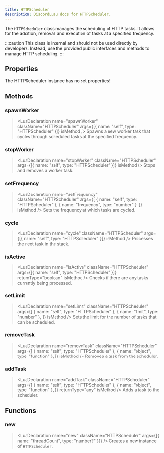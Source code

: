 ```yaml
---
title: HTTPScheduler
description: DiscordLuau docs for HTTPScheduler.
---
```


[//]: # "This file was automatically compiled through the Generator luau code under this repository"
[//]: # "if you want to edit the documentation of discord-luau, please write changes"
[//]: # "to the discord-luau repository itself, we extract the comments from discord-luau and translate"
[//]: # "them into markdown files that Nextra can interpret!"
[//]: # "----- DOCUMENT IMPORTS ----- "


[//]: # "----- DOCUMENT DESCRIPTION ----- "

The `HTTPScheduler` class manages the scheduling of HTTP tasks. It allows for the addition, removal, and execution of tasks at a specified frequency.

:::caution
This class is internal and should not be used directly by developers. Instead, use the provided public interfaces and methods to manage HTTP scheduling.
:::

[//]: # "----- DOCUMENT PROPERTIES ----- "

## Properties

The HTTPScheduler instance has no set properties!

[//]: # "----- DOCUMENT METHODS ----- "

## Methods

### spawnWorker

> <LuaDeclaration
> 	name="spawnWorker"
> 	className="HTTPScheduler"
> 	args={[{ name: "self", type: "HTTPScheduler" }]}
> 	isMethod
> />
> Spawns a new worker task that cycles through scheduled tasks at the specified frequency.

### stopWorker

> <LuaDeclaration
> 	name="stopWorker"
> 	className="HTTPScheduler"
> 	args={[{ name: "self", type: "HTTPScheduler" }]}
> 	isMethod
> />
> Stops and removes a worker task.

### setFrequency

> <LuaDeclaration
> 	name="setFrequency"
> 	className="HTTPScheduler"
> 	args={[
> 		{ name: "self", type: "HTTPScheduler" },
> 		{ name: "frequency", type: "number" },
> 	]}
> 	isMethod
> />
> Sets the frequency at which tasks are cycled.

### cycle

> <LuaDeclaration
> 	name="cycle"
> 	className="HTTPScheduler"
> 	args={[{ name: "self", type: "HTTPScheduler" }]}
> 	isMethod
> />
> Processes the next task in the stack.

### isActive

> <LuaDeclaration
> 	name="isActive"
> 	className="HTTPScheduler"
> 	args={[{ name: "self", type: "HTTPScheduler" }]}
> 	returnType="boolean"
> 	isMethod
> />
> Checks if there are any tasks currently being processed.

### setLimit

> <LuaDeclaration
> 	name="setLimit"
> 	className="HTTPScheduler"
> 	args={[
> 		{ name: "self", type: "HTTPScheduler" },
> 		{ name: "limit", type: "number" },
> 	]}
> 	isMethod
> />
> Sets the limit for the number of tasks that can be scheduled.

### removeTask

> <LuaDeclaration
> 	name="removeTask"
> 	className="HTTPScheduler"
> 	args={[
> 		{ name: "self", type: "HTTPScheduler" },
> 		{ name: "object", type: "function" },
> 	]}
> 	isMethod
> />
> Removes a task from the scheduler.

### addTask

> <LuaDeclaration
> 	name="addTask"
> 	className="HTTPScheduler"
> 	args={[
> 		{ name: "self", type: "HTTPScheduler" },
> 		{ name: "object", type: "function" },
> 	]}
> 	returnType="any"
> 	isMethod
> />
> Adds a task to the scheduler.

[//]: # "----- DOCUMENT FUNCTIONS ----- "

## Functions

### new

> <LuaDeclaration
> 	name="new"
> 	className="HTTPScheduler"
> 	args={[{ name: "threadCount", type: "number?" }]}
> />
> Creates a new instance of `HTTPScheduler`.
